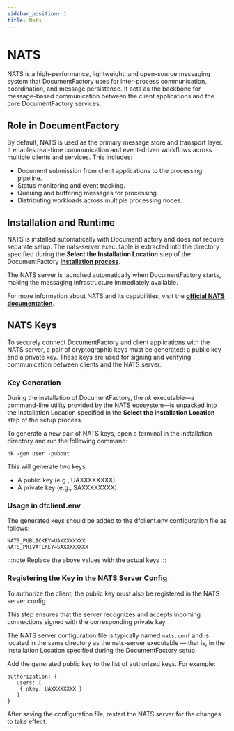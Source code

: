 ```yaml
---
sidebar_position: 1
title: Nats
---
```


# NATS

NATS is a high-performance, lightweight, and open-source messaging system that DocumentFactory uses for
inter-process communication, coordination, and message persistence. It acts as the backbone for message-based
communication between the client applications and the core DocumentFactory services.

## Role in DocumentFactory

By default, NATS is used as the primary message store and transport layer. It enables real-time communication and
event-driven workflows across multiple clients and services. This includes:

- Document submission from client applications to the processing pipeline.
- Status monitoring and event tracking.
- Queuing and buffering messages for processing.
- Distributing workloads across multiple processing nodes.

## Installation and Runtime

NATS is installed automatically with DocumentFactory and does not require separate setup. The nats-server executable
is extracted into the directory specified during the **Select the Installation Location** step of the DocumentFactory
[**installation process**](../getting-started/setup#installation-overview).

<DocImage
    src="external/external_win_nats-server.png"
    alt="Installation Data Location"
    maxWidth="600px"/>

The NATS server is launched automatically when DocumentFactory starts, making the messaging infrastructure immediately available.

For more information about NATS and its capabilities, visit the [**official NATS documentation**](https://nats.io).

## NATS Keys

To securely connect DocumentFactory and client applications with the NATS server, a pair of cryptographic keys must be generated:
a public key and a private key. These keys are used for signing and verifying communication between clients and the NATS server.

### Key Generation

During the installation of DocumentFactory, the *nk* executable—a command-line utility provided by the NATS ecosystem—is
unpacked into the Installation Location specified in the **Select the Installation Location** step of the setup process.

<DocImage
    src="external/external_win_nk.png"
    alt="Installation Data Location"
    maxWidth="600px"/>

To generate a new pair of NATS keys, open a terminal in the installation directory and run the following command:

```console
nk -gen user -pubout
```

This will generate two keys:

- A public key (e.g., UAXXXXXXXX)
- A private key (e.g., SAXXXXXXXX)

### Usage in dfclient.env
The generated keys should be added to the dfclient.env configuration file as follows:

```env title="dfclient.env"
NATS_PUBLICKEY=UAXXXXXXXX
NATS_PRIVATEKEY=SAXXXXXXXX
```

:::note
Replace the above values with the actual keys
:::

### Registering the Key in the NATS Server Config
To authorize the client, the public key must also be registered in the NATS server config.

This step ensures that the server recognizes and accepts incoming connections signed with the corresponding private key.

The NATS server configuration file is typically named `nats.conf` and is located in the same directory as the
nats-server executable — that is, in the Installation Location specified during the DocumentFactory setup.

Add the generated public key to the list of authorized keys. For example:

```hcl title="nats.conf"
authorization: {
   users: [
    { nkey: UAXXXXXXXX }
   ]
}
```
After saving the configuration file, restart the NATS server for the changes to take effect.
